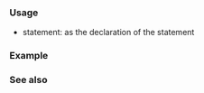{{cpp/keyword/title|{{tt|goto}}}}
{{cpp/keyword/navbar}}

===Usage===
* {{ltt|cpp/language/goto}} statement: as the declaration of the statement

===Example===
{{example
|code=
#include &lt;cassert&gt;
#include &lt;string&gt;

[[nodiscard]] auto get_first_line(const std::string&amp; string)
{
    std::string first_line{};
    for (const auto character : string)
        switch (character)
        {
            case '\n':
                goto past_for; // breaks from 'range-for loop'
            default:
                first_line += character;
                break;
        }
past_for:
    return first_line;
}

int main()
{
    assert(get_first_line("Hello\nworld!") == "Hello");
}
}}

===See also===
{{cpp/keyword/control flow kw list}}

{{langlinks|de|es|fr|it|ja|pt|ru|zh}}